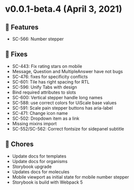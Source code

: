 
<Meta title="Releases/v0.0.1/v0.0.1-beta.4" />

# v0.0.1-beta.4 (April 3, 2021)

## 🚀 Features
- SC-566: Number stepper

## 🐛 Fixes
- SC-443: Fix rating stars on mobile
- Message, Question and MultipleAnswer have not bugs
- SC-476: fixes for specificity conflicts
- SC-601: Tile has right spacing for RTL
- SC-596: Unify Tabs with design
- Bind required attributes to slots
- SC-600: Vertical stepper handle long names
- SC-588: use correct colors for UiScale base values
- SC-591: Scale pain stepper buttons has aria-label
- SC-471: Change icon name
- SC-502: Dropdown item as a link
- Missing mixins import
- SC-552/SC-562: Correct fontsize for sidepanel subtitle

## 🧹 Chores
- Update docs for templates
- Update docs for organisms
- Storybook upgrade
- Updates docs for molecules
- Mobile viewport as initial state for mobile number stepper
- Storybook is build with Webpack 5
